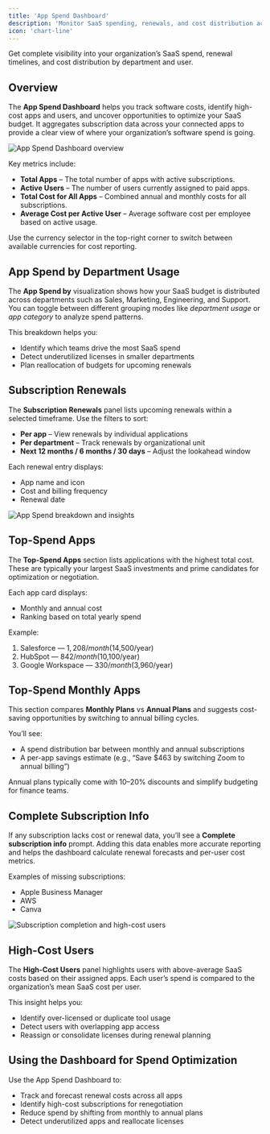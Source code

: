 ```yaml
---
title: 'App Spend Dashboard'
description: 'Monitor SaaS spending, renewals, and cost distribution across your organization.'
icon: 'chart-line'
---
```



<p style={{fontSize: "large"}}>Get complete visibility into your organization’s SaaS spend, renewal timelines, and cost distribution by department and user.</p>

## Overview

The **App Spend Dashboard** helps you track software costs, identify high-cost apps and users, and uncover opportunities to optimize your SaaS budget.
It aggregates subscription data across your connected apps to provide a clear view of where your organization’s software spend is going.

<img
    src="/img/ShiftControl/Dashboards/Dashboard-app-spend-top.png"
    alt="App Spend Dashboard overview"
/>

Key metrics include:
- **Total Apps** – The total number of apps with active subscriptions.
- **Active Users** – The number of users currently assigned to paid apps.
- **Total Cost for All Apps** – Combined annual and monthly costs for all subscriptions.
- **Average Cost per Active User** – Average software cost per employee based on active usage.

<Admonition type="tip">
    Use the currency selector in the top-right corner to switch between available currencies for cost reporting.
</Admonition>



## App Spend by Department Usage

The **App Spend by** visualization shows how your SaaS budget is distributed across departments such as Sales, Marketing, Engineering, and Support.
You can toggle between different grouping modes like *department usage* or *app category* to analyze spend patterns.

This breakdown helps you:
- Identify which teams drive the most SaaS spend
- Detect underutilized licenses in smaller departments
- Plan reallocation of budgets for upcoming renewals



## Subscription Renewals

The **Subscription Renewals** panel lists upcoming renewals within a selected timeframe.
Use the filters to sort:
- **Per app** – View renewals by individual applications
- **Per department** – Track renewals by organizational unit
- **Next 12 months / 6 months / 30 days** – Adjust the lookahead window

Each renewal entry displays:
- App name and icon
- Cost and billing frequency
- Renewal date



<img
    src="/img/ShiftControl/Dashboards/Dashboard-app-spend-middle.png"
    alt="App Spend breakdown and insights"
/>

## Top-Spend Apps

The **Top-Spend Apps** section lists applications with the highest total cost.
These are typically your largest SaaS investments and prime candidates for optimization or negotiation.

Each app card displays:
- Monthly and annual cost
- Ranking based on total yearly spend

Example:
1. Salesforce — $1,208/month ($14,500/year)
2. HubSpot — $842/month ($10,100/year)
3. Google Workspace — $330/month ($3,960/year)



## Top-Spend Monthly Apps

This section compares **Monthly Plans** vs **Annual Plans** and suggests cost-saving opportunities by switching to annual billing cycles.

You’ll see:
- A spend distribution bar between monthly and annual subscriptions
- A per-app savings estimate (e.g., “Save $463 by switching Zoom to annual billing”)

<Admonition type="note">
    Annual plans typically come with 10–20% discounts and simplify budgeting for finance teams.
</Admonition>



## Complete Subscription Info

If any subscription lacks cost or renewal data, you’ll see a **Complete subscription info** prompt.
Adding this data enables more accurate reporting and helps the dashboard calculate renewal forecasts and per-user cost metrics.

Examples of missing subscriptions:
- Apple Business Manager
- AWS
- Canva



<img
    src="/img/ShiftControl/Dashboards/Dashboard-app-spend-bottom.png"
    alt="Subscription completion and high-cost users"
/>

## High-Cost Users

The **High-Cost Users** panel highlights users with above-average SaaS costs based on their assigned apps.
Each user’s spend is compared to the organization’s mean SaaS cost per user.


This insight helps you:
- Identify over-licensed or duplicate tool usage
- Detect users with overlapping app access
- Reassign or consolidate licenses during renewal planning



## Using the Dashboard for Spend Optimization

Use the App Spend Dashboard to:
- Track and forecast renewal costs across all apps
- Identify high-cost subscriptions for renegotiation
- Reduce spend by shifting from monthly to annual plans
- Detect underutilized apps and reallocate licenses
